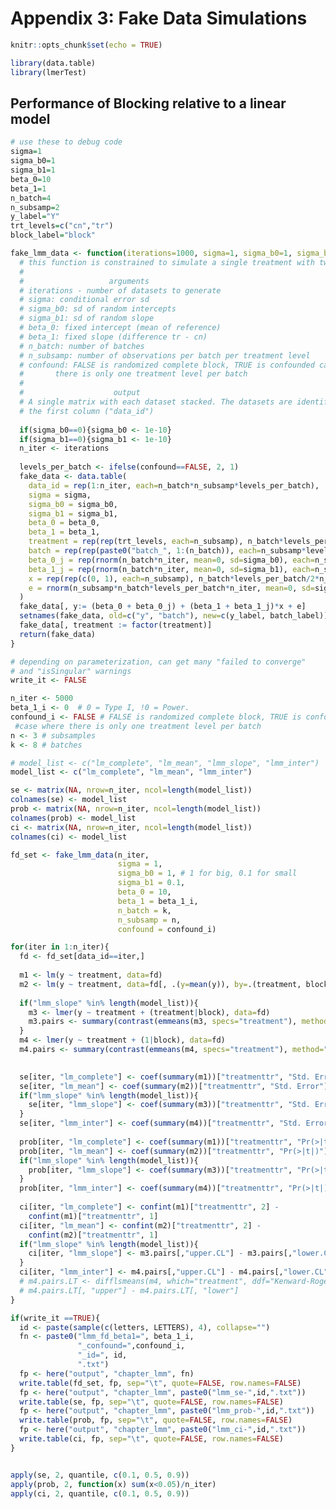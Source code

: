 # Appendix 3: Fake Data Simulations {-}

```r
knitr::opts_chunk$set(echo = TRUE)

library(data.table)
library(lmerTest)
```

## Performance of Blocking relative to a linear model
```r
# use these to debug code
sigma=1
sigma_b0=1
sigma_b1=1
beta_0=10
beta_1=1
n_batch=4
n_subsamp=2
y_label="Y"
trt_levels=c("cn","tr")
block_label="block"

fake_lmm_data <- function(iterations=1000, sigma=1, sigma_b0=1, sigma_b1=1, beta_0=10, beta_1=1, n_batch=6, n_subsamp=10, y_label="y", trt_levels=c("cn","tr"), batch_label="block", confound=FALSE){
  # this function is constrained to simulate a single treatment with two levels
  #
  #                   arguments 
  # iterations - number of datasets to generate
  # sigma: conditional error sd
  # sigma_b0: sd of random intercepts
  # sigma_b1: sd of random slope
  # beta_0: fixed intercept (mean of reference)
  # beta_1: fixed slope (difference tr - cn)
  # n_batch: number of batches
  # n_subsamp: number of observations per batch per treatment level
  # confound: FALSE is randomized complete block, TRUE is confounded case where
  #       there is only one treatment level per batch
  #
  #                    output
  # A single matrix with each dataset stacked. The datasets are identified by
  # the first column ("data_id")
  
  if(sigma_b0==0){sigma_b0 <- 1e-10}
  if(sigma_b1==0){sigma_b1 <- 1e-10}
  n_iter <- iterations
  
  levels_per_batch <- ifelse(confound==FALSE, 2, 1)
  fake_data <- data.table(
    data_id = rep(1:n_iter, each=n_batch*n_subsamp*levels_per_batch),
    sigma = sigma,
    sigma_b0 = sigma_b0,
    sigma_b1 = sigma_b1,
    beta_0 = beta_0,
    beta_1 = beta_1,
    treatment = rep(rep(trt_levels, each=n_subsamp), n_batch*levels_per_batch/2*n_iter),
    batch = rep(rep(paste0("batch_", 1:(n_batch)), each=n_subsamp*levels_per_batch), n_iter),
    beta_0_j = rep(rnorm(n_batch*n_iter, mean=0, sd=sigma_b0), each=n_subsamp*levels_per_batch),
    beta_1_j = rep(rnorm(n_batch*n_iter, mean=0, sd=sigma_b1), each=n_subsamp*levels_per_batch),
    x = rep(rep(c(0, 1), each=n_subsamp), n_batch*levels_per_batch/2*n_iter),
    e = rnorm(n_subsamp*n_batch*levels_per_batch*n_iter, mean=0, sd=sigma)
  )
  fake_data[, y:= (beta_0 + beta_0_j) + (beta_1 + beta_1_j)*x + e]
  setnames(fake_data, old=c("y", "batch"), new=c(y_label, batch_label))
  fake_data[, treatment := factor(treatment)]
  return(fake_data)
}

```

```r
# depending on parameterization, can get many "failed to converge"
# and "isSingular" warnings
write_it <- FALSE

n_iter <- 5000
beta_1_i <- 0  # 0 = Type I, !0 = Power.
confound_i <- FALSE # FALSE is randomized complete block, TRUE is confounded
 #case where there is only one treatment level per batch
n <- 3 # subsamples
k <- 8 # batches

# model_list <- c("lm_complete", "lm_mean", "lmm_slope", "lmm_inter")
model_list <- c("lm_complete", "lm_mean", "lmm_inter")

se <- matrix(NA, nrow=n_iter, ncol=length(model_list))
colnames(se) <- model_list
prob <- matrix(NA, nrow=n_iter, ncol=length(model_list))
colnames(prob) <- model_list
ci <- matrix(NA, nrow=n_iter, ncol=length(model_list))
colnames(ci) <- model_list

fd_set <- fake_lmm_data(n_iter, 
                        sigma = 1, 
                        sigma_b0 = 1, # 1 for big, 0.1 for small
                        sigma_b1 = 0.1, 
                        beta_0 = 10,
                        beta_1 = beta_1_i, 
                        n_batch = k, 
                        n_subsamp = n, 
                        confound = confound_i)

for(iter in 1:n_iter){
  fd <- fd_set[data_id==iter,]
  
  m1 <- lm(y ~ treatment, data=fd)
  m2 <- lm(y ~ treatment, data=fd[, .(y=mean(y)), by=.(treatment, block)])
  
  if("lmm_slope" %in% length(model_list)){
    m3 <- lmer(y ~ treatment + (treatment|block), data=fd)
    m3.pairs <- summary(contrast(emmeans(m3, specs="treatment"), method="revpairwise"), infer=c(TRUE, TRUE))
  }
  m4 <- lmer(y ~ treatment + (1|block), data=fd)
  m4.pairs <- summary(contrast(emmeans(m4, specs="treatment"), method="revpairwise"), infer=c(TRUE, TRUE))

  
  se[iter, "lm_complete"] <- coef(summary(m1))["treatmenttr", "Std. Error"]
  se[iter, "lm_mean"] <- coef(summary(m2))["treatmenttr", "Std. Error"]
  if("lmm_slope" %in% length(model_list)){
    se[iter, "lmm_slope"] <- coef(summary(m3))["treatmenttr", "Std. Error"]
  }
  se[iter, "lmm_inter"] <- coef(summary(m4))["treatmenttr", "Std. Error"]
  
  prob[iter, "lm_complete"] <- coef(summary(m1))["treatmenttr", "Pr(>|t|)"]
  prob[iter, "lm_mean"] <- coef(summary(m2))["treatmenttr", "Pr(>|t|)"]
  if("lmm_slope" %in% length(model_list)){
    prob[iter, "lmm_slope"] <- coef(summary(m3))["treatmenttr", "Pr(>|t|)"]
  }
  prob[iter, "lmm_inter"] <- coef(summary(m4))["treatmenttr", "Pr(>|t|)"]
  
  ci[iter, "lm_complete"] <- confint(m1)["treatmenttr", 2] -
    confint(m1)["treatmenttr", 1]
  ci[iter, "lm_mean"] <- confint(m2)["treatmenttr", 2] -
    confint(m2)["treatmenttr", 1]
  if("lmm_slope" %in% length(model_list)){
    ci[iter, "lmm_slope"] <- m3.pairs[,"upper.CL"] - m3.pairs[,"lower.CL"]
  }
  ci[iter, "lmm_inter"] <- m4.pairs[,"upper.CL"] - m4.pairs[,"lower.CL"]
  # m4.pairs.LT <- difflsmeans(m4, which="treatment", ddf="Kenward-Roger")
  # m4.pairs.LT[, "upper"] - m4.pairs.LT[, "lower"]
}

if(write_it ==TRUE){
  id <- paste(sample(c(letters, LETTERS), 4), collapse="")
  fn <- paste0("lmm_fd_beta1=", beta_1_i,
               "_confound=",confound_i,
               "_id=", id,
               ".txt")
  fp <- here("output", "chapter_lmm", fn)
  write.table(fd_set, fp, sep="\t", quote=FALSE, row.names=FALSE)
  fp <- here("output", "chapter_lmm", paste0("lmm_se-",id,".txt"))
  write.table(se, fp, sep="\t", quote=FALSE, row.names=FALSE)
  fp <- here("output", "chapter_lmm", paste0("lmm_prob-",id,".txt"))
  write.table(prob, fp, sep="\t", quote=FALSE, row.names=FALSE)
  fp <- here("output", "chapter_lmm", paste0("lmm_ci-",id,".txt"))
  write.table(ci, fp, sep="\t", quote=FALSE, row.names=FALSE)
}


apply(se, 2, quantile, c(0.1, 0.5, 0.9))
apply(prob, 2, function(x) sum(x<0.05)/n_iter)
apply(ci, 2, quantile, c(0.1, 0.5, 0.9))

```

